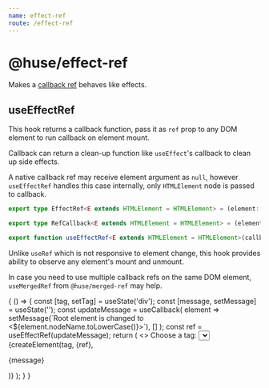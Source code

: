 ```yaml
---
name: effect-ref
route: /effect-ref
---
```



# @huse/effect-ref

Makes a [callback ref](https://zh-hans.reactjs.org/docs/refs-and-the-dom.html#callback-refs) behaves like effects.

## useEffectRef

This hook returns a callback function, pass it as `ref` prop to any DOM element to run callback on element mount.

Callback can return a clean-up function like `useEffect`'s callback to clean up side effects.

A native callback ref may receive element argument as `null`, however `useEffectRef` handles this case internally,
only `HTMLElement` node is passed to callback.

```typescript
export type EffectRef<E extends HTMLElement = HTMLElement> = (element: E | null) => void;

export type RefCallback<E extends HTMLElement = HTMLElement> = (element: E) => (() => void) | void;

export function useEffectRef<E extends HTMLElement = HTMLElement>(callback: RefCallback<E>): EffectRef<E>;
```

Unlike `useRef` which is not responsive to element change, this hook provides ability to observe any element's mount and unmount.

In case you need to use multiple callback refs on the same DOM element, `useMergedRef` from `@huse/merged-ref` may help.

<Playground>
    {
        () => {
            const [tag, setTag] = useState('div');
            const [message, setMessage] = useState('');
            const updateMessage = useCallback(
                element => setMessage(`Root element is changed to <${element.nodeName.toLowerCase()}>`),
                []
            );
            const ref = useEffectRef(updateMessage);
            return (
                <>
                    Choose a tag:
                    <Select value={tag} onChange={setTag}>
                        <Select.Option value="div">div</Select.Option>
                        <Select.Option value="section">section</Select.Option>
                        <Select.Option value="header">header</Select.Option>
                        <Select.Option value="footer">footer</Select.Option>
                    </Select>
                    {createElement(tag, {ref}, <p>{message}</p>)}
                </>
            );
        }
    }
</Playground>
